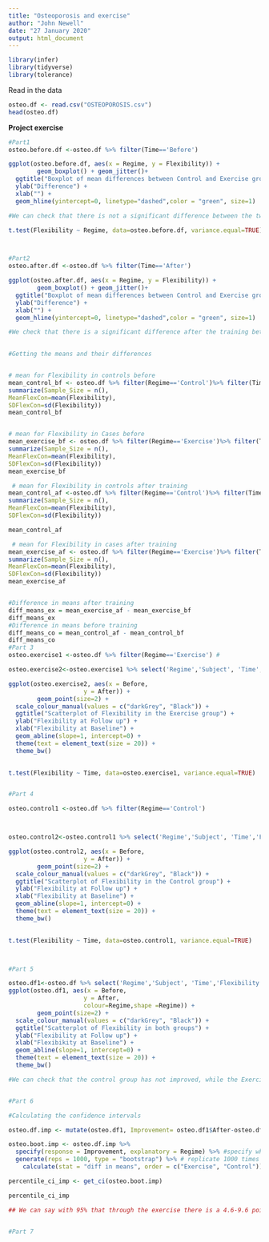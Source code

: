 ```yaml
---
title: "Osteoporosis and exercise"
author: "John Newell"
date: "27 January 2020"
output: html_document
---
```



```r
library(infer)
library(tidyverse)
library(tolerance)
```

Read in the data
```r

osteo.df <- read.csv("OSTEOPOROSIS.csv")
head(osteo.df)
```

**Project exercise**



```r
#Part1
osteo.before.df <-osteo.df %>% filter(Time=='Before') 

ggplot(osteo.before.df, aes(x = Regime, y = Flexibility)) +
        geom_boxplot() + geom_jitter()+
  ggtitle("Boxplot of mean differences between Control and Exercise groups before training") +
  ylab("Difference") +
  xlab("") +
  geom_hline(yintercept=0, linetype="dashed",color = "green", size=1)

#We can check that there is not a significant difference between the two groups

t.test(Flexibility ~ Regime, data=osteo.before.df, variance.equal=TRUE)



#Part2
osteo.after.df <-osteo.df %>% filter(Time=='After') 

ggplot(osteo.after.df, aes(x = Regime, y = Flexibility)) +
        geom_boxplot() + geom_jitter()+
  ggtitle("Boxplot of mean differences between Control and Exercise groups after training") +
  ylab("Difference") +
  xlab("") +
  geom_hline(yintercept=0, linetype="dashed",color = "green", size=1)

#We check that there is a significant difference after the training between the two groups 
 

#Getting the means and their differences


# mean for Flexibility in controls before
mean_control_bf <- osteo.df %>% filter(Regime=='Control')%>% filter(Time=='Before')   %>%  
summarize(Sample_Size = n(),
MeanFlexCon=mean(Flexibility),
SDFlexCon=sd(Flexibility))
mean_control_bf


# mean for Flexibility in Cases before
mean_exercise_bf <- osteo.df %>% filter(Regime=='Exercise')%>% filter(Time=='Before')   %>%  
summarize(Sample_Size = n(),
MeanFlexCon=mean(Flexibility),
SDFlexCon=sd(Flexibility))
mean_exercise_bf

 # mean for Flexibility in controls after training
mean_control_af <-osteo.df %>% filter(Regime=='Control')%>% filter(Time=='After')   %>% 
summarize(Sample_Size = n(),
MeanFlexCon=mean(Flexibility),
SDFlexCon=sd(Flexibility))

mean_control_af

 # mean for Flexibility in cases after training
mean_exercise_af <- osteo.df %>% filter(Regime=='Exercise')%>% filter(Time=='After')   %>% 
summarize(Sample_Size = n(),
MeanFlexCon=mean(Flexibility),
SDFlexCon=sd(Flexibility))
mean_exercise_af


#Difference in means after training 
diff_means_ex = mean_exercise_af - mean_exercise_bf
diff_means_ex
#Difference in means before training 
diff_means_co = mean_control_af - mean_control_bf
diff_means_co
#Part 3
osteo.exercise1 <-osteo.df %>% filter(Regime=='Exercise') #

osteo.exercise2<-osteo.exercise1 %>% select('Regime','Subject', 'Time','Flexibility') %>% pivot_wider(names_from = Time, values_from = Flexibility)

ggplot(osteo.exercise2, aes(x = Before, 
                     y = After)) +
        geom_point(size=2) + 
  scale_colour_manual(values = c("darkGrey", "Black")) +
  ggtitle("Scatterplot of Flexibility in the Exercise group") +
  ylab("Flexibility at Follow up") +
  xlab("Flexibility at Baseline") +
  geom_abline(slope=1, intercept=0) +
  theme(text = element_text(size = 20)) +
  theme_bw()
  

t.test(Flexibility ~ Time, data=osteo.exercise1, variance.equal=TRUE)


#Part 4

osteo.control1 <-osteo.df %>% filter(Regime=='Control') 



osteo.control2<-osteo.control1 %>% select('Regime','Subject', 'Time','Flexibility') %>% pivot_wider(names_from = Time, values_from = Flexibility)

ggplot(osteo.control2, aes(x = Before, 
                     y = After)) +
        geom_point(size=2) + 
  scale_colour_manual(values = c("darkGrey", "Black")) +
  ggtitle("Scatterplot of Flexibility in the Control group") +
  ylab("Flexibility at Follow up") +
  xlab("Flexibility at Baseline") +
  geom_abline(slope=1, intercept=0) +
  theme(text = element_text(size = 20)) +
  theme_bw()
  

t.test(Flexibility ~ Time, data=osteo.control1, variance.equal=TRUE)



#Part 5

osteo.df1<-osteo.df %>% select('Regime','Subject', 'Time','Flexibility') %>% pivot_wider(names_from = Time, values_from = Flexibility)
ggplot(osteo.df1, aes(x = Before, 
                     y = After,
                     colour=Regime,shape =Regime)) +
        geom_point(size=2) + 
  scale_colour_manual(values = c("darkGrey", "Black")) +
  ggtitle("Scatterplot of Flexibility in both groups") +
  ylab("Flexibility at Follow up") +
  xlab("Flexibikity at Baseline") +
  geom_abline(slope=1, intercept=0) +
  theme(text = element_text(size = 20)) +
  theme_bw()

#We can check that the control group has not improved, while the Exercise group has shown an improvent represented in all the subjects being above the line. 


#Part 6

#Calculating the confidence intervals

osteo.df.imp <- mutate(osteo.df1, Improvement= osteo.df1$After-osteo.df1$Before )

osteo.boot.imp <- osteo.df.imp %>%
  specify(response = Improvement, explanatory = Regime) %>% #specify what data
  generate(reps = 1000, type = "bootstrap") %>% # replicate 1000 times for bootstrapping
    calculate(stat = "diff in means", order = c("Exercise", "Control")) #calculate the mean

percentile_ci_imp <- get_ci(osteo.boot.imp)

percentile_ci_imp 

## We can say with 95% that through the exercise there is a 4.6-9.6 point improvement in flexibility for osteoporosis patients.


#Part 7
```


```r




```

